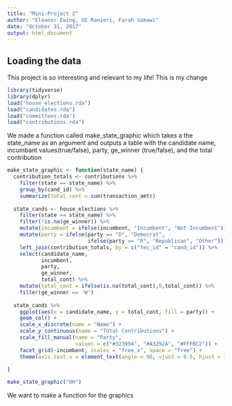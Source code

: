 ```yaml
---
title: "Mini-Project 2"
author: "Eleanor Ewing, GE Ranieri, Farah Samawi"
date: "October 31, 2017"
output: html_document
---
```



## Loading the data

This project is so interesting and relevant to my life!
This is my change

```r
library(tidyverse)
library(dplyr)
load("house_elections.rda")
load("candidates.rda")
load("committees.rda")
load("contributions.rda")
```
We made a function called make_state_graphic which takes a the state_name as an argument and outputs a table with the candidate name, incumbant values(true/false), party, ge_winner (true/false), and the total contribution
```r
make_state_graphic <- function(state_name) {
  contribution_totals <- contributions %>%
    filter(state == state_name) %>%
    group_by(cand_id) %>%
    summarize(total_cont = sum(transaction_amt))
  
  state_cands <- house_elections %>%
    filter(state == state_name) %>%
    filter(!is.na(ge_winner)) %>%
    mutate(incumbent = ifelse(incumbent, "Incumbent", "Not Incumbent")) %>%
    mutate(party = ifelse(party == "D", "Democrat", 
                          ifelse(party == "R", "Republican", "Other"))) %>%
    left_join(contribution_totals, by = c("fec_id" = "cand_id")) %>%
    select(candidate_name, 
           incumbent, 
           party, 
           ge_winner, 
           total_cont) %>%
    mutate(total_cont = ifelse(is.na(total_cont),0,total_cont)) %>%
    filter(ge_winner == 'W')
  
  state_cands %>% 
    ggplot(aes(x = candidate_name, y = total_cont, fill = party)) +
    geom_col() +
    scale_x_discrete(name = "Name") +
    scale_y_continuous(name = "Total Contributions") +
    scale_fill_manual(name = "Party", 
                      values = c("#323994", "#A3292A", "#FFFBC2")) +
    facet_grid(~incumbent, scales = "free_x", space = "free") +
    theme(axis.text.x = element_text(angle = 90, vjust = 0.5, hjust = 1))
    
}

make_state_graphic("OH")
```

We want to make a function for the graphics